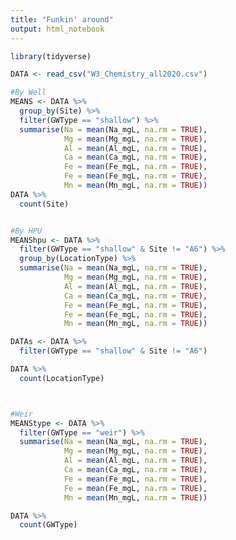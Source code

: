 ```yaml
---
title: "Funkin' around"
output: html_notebook
---
```


```r
library(tidyverse)

```


```r

DATA <- read_csv("W3_Chemistry_all2020.csv")

#By Well
MEANS <- DATA %>%
  group_by(Site) %>%
  filter(GWType == "shallow") %>%
  summarise(Na = mean(Na_mgL, na.rm = TRUE),
            Mg = mean(Mg_mgL, na.rm = TRUE),
            Al = mean(Al_mgL, na.rm = TRUE),
            Ca = mean(Ca_mgL, na.rm = TRUE),
            Fe = mean(Fe_mgL, na.rm = TRUE),
            Fe = mean(Fe_mgL, na.rm = TRUE),
            Mn = mean(Mn_mgL, na.rm = TRUE))
DATA %>%
  count(Site)


#By HPU
MEANShpu <- DATA %>%
  filter(GWType == "shallow" & Site != "A6") %>%
  group_by(LocationType) %>%
  summarise(Na = mean(Na_mgL, na.rm = TRUE),
            Mg = mean(Mg_mgL, na.rm = TRUE),
            Al = mean(Al_mgL, na.rm = TRUE),
            Ca = mean(Ca_mgL, na.rm = TRUE),
            Fe = mean(Fe_mgL, na.rm = TRUE),
            Fe = mean(Fe_mgL, na.rm = TRUE),
            Mn = mean(Mn_mgL, na.rm = TRUE))

DATAs <- DATA %>%
  filter(GWType == "shallow" & Site != "A6") 

DATA %>%
  count(LocationType)



#Weir
MEANStype <- DATA %>%
  filter(GWType == "weir") %>%
  summarise(Na = mean(Na_mgL, na.rm = TRUE),
            Mg = mean(Mg_mgL, na.rm = TRUE),
            Al = mean(Al_mgL, na.rm = TRUE),
            Ca = mean(Ca_mgL, na.rm = TRUE),
            Fe = mean(Fe_mgL, na.rm = TRUE),
            Fe = mean(Fe_mgL, na.rm = TRUE),
            Mn = mean(Mn_mgL, na.rm = TRUE))

DATA %>%
  count(GWType)

```